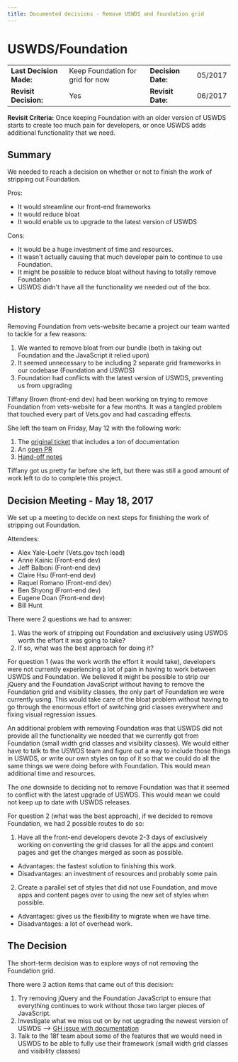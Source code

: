 ```yaml
---
title: Documented decisions - Remove USWDS and foundation grid
---
```


# USWDS/Foundation

| | | | |
| --- | --- | --- | --- |
|**Last Decision Made:**|Keep Foundation for grid for now| **Decision Date:** | 05/2017 |
|**Revisit Decision:**| Yes | **Revisit Date:** | 06/2017 |

**Revisit Criteria:** Once keeping Foundation with an older version of USWDS starts to create too much pain for developers, or once USWDS adds additional functionality that we need.

## Summary

We needed to reach a decision on whether or not to finish the work of stripping out Foundation.

Pros:
- It would streamline our front-end frameworks
- It would reduce bloat
- It would enable us to upgrade to the latest version of USWDS

Cons:
- It would be a huge investment of time and resources.
- It wasn't actually causing that much developer pain to continue to use Foundation.
- It might be possible to reduce bloat without having to totally remove Foundation
- USWDS didn't have all the functionality we needed out of the box.

## History

Removing Foundation from vets-website became a project our team wanted to tackle for a few reasons:
1. We wanted to remove bloat from our bundle (both in taking out Foundation and the JavaScript it relied upon)
2. It seemed unnecessary to be including 2 separate grid frameworks in our codebase (Foundation and USWDS)
3. Foundation had conflicts with the latest version of USWDS, preventing us from upgrading

Tiffany Brown (front-end dev) had been working on trying to remove Foundation from vets-website for a few months. It was a tangled problem that touched every part of Vets.gov and had cascading effects.

She left the team on Friday, May 12 with the following work:
1. The [original ticket](https://github.com/department-of-veterans-affairs/vets.gov-team/issues/549) that includes a ton of documentation
2. An [open PR](https://github.com/department-of-veterans-affairs/vets-website/pull/5353)
3. [Hand-off notes](https://github.com/department-of-veterans-affairs/vets.gov-team/issues/2739)

Tiffany got us pretty far before she left, but there was still a good amount of work left to do to complete this project.

## Decision Meeting - May 18, 2017

We set up a meeting to decide on next steps for finishing the work of stripping out Foundation.

Attendees:
- Alex Yale-Loehr (Vets.gov tech lead)
- Anne Kainic (Front-end dev)
- Jeff Balboni (Front-end dev)
- Claire Hsu (Front-end dev)
- Raquel Romano (Front-end dev)
- Ben Shyong (Front-end dev)
- Eugene Doan (Front-end dev)
- Bill Hunt

There were 2 questions we had to answer:

1. Was the work of stripping out Foundation and exclusively using USWDS worth the effort it was going to take?
2. If so, what was the best approach for doing it?

For question 1 (was the work worth the effort it would take), developers were not currently experiencing a lot of pain in having to work between USWDS and Foundation. We believed it might be possible to strip our jQuery and the Foundation JavaScript without having to remove the Foundation grid and visibility classes, the only part of Foundation we were currently using. This would take care of the bloat problem without having to go through the enormous effort of switching grid classes everywhere and fixing visual regression issues.

An additional problem with removing Foundation was that USWDS did not provide all the functionality we needed that we currently got from Foundation (small width grid classes and visibility classes). We would either have to talk to the USWDS team and figure out a way to include those things in USWDS, or write our own styles on top of it so that we could do all the same things we were doing before with Foundation. This would mean additional time and resources.

The one downside to deciding not to remove Foundation was that it seemed to conflict with the latest upgrade of USWDS. This would mean we could not keep up to date with USWDS releases.

For question 2 (what was the best approach), if we decided to remove Foundation, we had 2 possible routes to do so:
1. Have all the front-end developers devote 2-3 days of exclusively working on converting the grid classes for all the apps and content pages and get the changes merged as soon as possible.
  - Advantages: the fastest solution to finishing this work.
  - Disadvantages: an investment of resources and probably some pain.
2. Create a parallel set of styles that did not use Foundation, and move apps and content pages over to using the new set of styles when possible.
  - Advantages: gives us the flexibility to migrate when we have time.
  - Disadvantages: a lot of overhead work.

## The Decision

The short-term decision was to explore ways of not removing the Foundation grid.

There were 3 action items that came out of this decision:
1. Try removing jQuery and the Foundation JavaScript to ensure that everything continues to work without those two larger pieces of JavaScript.
2. Investigate what we miss out on by not upgrading the newest version of USWDS --> [GH issue with documentation](https://github.com/department-of-veterans-affairs/vets.gov-team/issues/2873)
3. Talk to the 18f team about some of the features that we would need in USWDS to be able to fully use their framework (small width grid classes and visibility classes)
